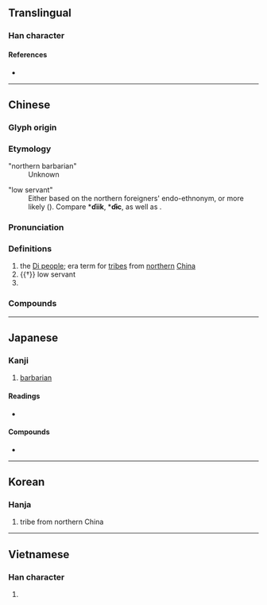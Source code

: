 {{character info/new}}
==Translingual==

===Han character===
{{Han char|rn=94|rad=犬|as=04|sn=7|four=49280|canj=KHF|ids=⿰犭火}}

====References====
* {{Han ref|kx=0707.240|dkj=20290|dj=1120.060|hdz=21337.010|uh=72C4|ud=29380|bh=A866|bd=43110}}

----

==Chinese==
{{zh-forms}}

===Glyph origin===
{{Han etym}}

===Etymology===
;"northern barbarian"
:Unknown

;"low servant"
:Either based on the northern foreigners' endo-ethnonym, or more likely {{der|zh|aav}} ({{zh-ref|Schuessler, 2007}}). Compare {{w|Monic languages|Proto-Monic}} *'''ɗiik''', {{w|Bahanaric languages|Proto-Bahnaric}} *'''ɗɨc''', as well as {{cog|mkh-pro|**ɗiək ~ ɗiik ~ *ɗik||slave}}.

===Pronunciation===
{{zh-pron
|m=dí,tì
|c=dik6
|mn=tw,xm,zz:te̍k/qz:tia̍k
|mc=y
|oc=y
|ma=
|cat=pn
}}

===Definitions===
{{zh-hanzi}}

# the [[w:Beidi|Di people]]; {{w|Zhou dynasty}} era term for [[tribe]]s from [[northern]] [[China]]
# {{†}} low servant
# {{surname|zh}}

===Compounds===
{{zh-der|夷狄|儀狄|亞加狄亞|庫狄|北狄|白狄|揄狄|戎狄|狄宮|狄良突盧|狄牙|蠻夷戎狄|簡狄}}

----

==Japanese==

===Kanji===
{{ja-kanji|grade=|rs=犬04}}

# [[barbarian]]

====Readings====
* {{ja-readings|on=てき|kun=えびす}}

====Compounds====
* {{ja-r|夷狄|いてき}}

----

==Korean==

===Hanja===
{{ko-hanja|hangeul=적|eumhun=|rv=jeok|mr=chŏk|y=cek}}

# tribe from northern China

----

==Vietnamese==

===Han character===
{{vi-hantu|[[địch]], [[đệt]]|rs=犬04}}

# {{rfdef|vi|sort=犬04}}